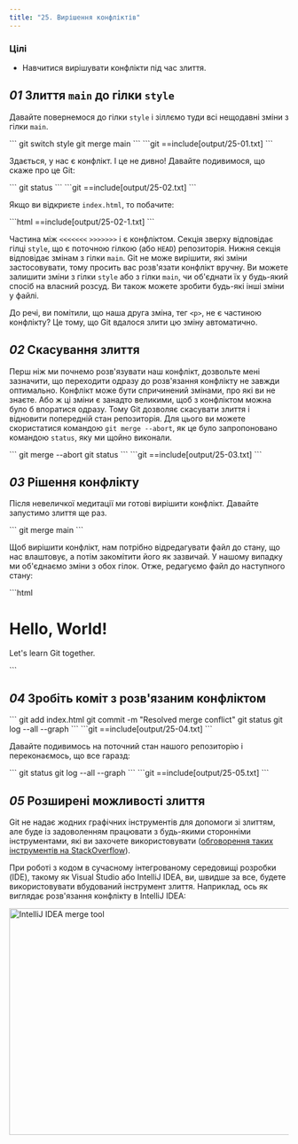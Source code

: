```yaml
---
title: "25. Вирішення конфліктів"
---
```


### Цілі

- Навчитися вирішувати конфлікти під час злиття.

## _01_ Злиття `main` до гілки `style`

Давайте повернемося до гілки `style` і зіллємо туди всі нещодавні зміни з гілки `main`.

<Run>
```
git switch style
git merge main
```
</Run>

<Output>
```git
==include[output/25-01.txt]
```
</Output>

Здається, у нас є конфлікт. І це не дивно! Давайте подивимося, що скаже про це Git:

<Run>
```
git status
```
</Run>

<Output>
```git
==include[output/25-02.txt]
```
</Output>

Якщо ви відкриєте `index.html`, то побачите:

<File file="index.html">
```html
==include[output/25-02-1.txt]
```
</File>

Частина між `<<<<<<<` `>>>>>>>` і є конфліктом. Секція зверху відповідає гілці `style`, що є поточною гілкою (або `HEAD`) репозиторія. Нижня секція відповідає змінам з гілки `main`. Git не може вирішити, які зміни застосовувати, тому просить вас розв'язати конфлікт вручну. Ви можете залишити зміни з гілки `style` або з гілки `main`, чи об'єднати їх у будь-який спосіб на власний розсуд. Ви також можете зробити будь-які інші зміни у файлі.

До речі, ви помітили, що наша друга зміна, тег `<p>`, не є частиною конфлікту? Це тому, що Git вдалося злити цю зміну автоматично.

## _02_ Скасування злиття

Перш ніж ми почнемо розв'язувати наш конфлікт, дозвольте мені зазначити, що переходити одразу до розв'язання конфлікту не завжди оптимально. Конфлікт може бути спричинений змінами, про які ви не знаєте. Або ж ці зміни є занадто великими, щоб з конфліктом можна було б впоратися одразу. Тому Git дозволяє скасувати злиття і відновити попередній стан репозиторія. Для цього ви можете скористатися командою `git merge --abort`, як це було запропоновано командою `status`, яку ми щойно виконали.

<Run>
```
git merge --abort
git status
```
</Run>

<Output>
```git
==include[output/25-03.txt]
```
</Output>

## _03_ Рішення конфлікту

Після невеличкої медитації ми готові вирішити конфлікт. Давайте запустимо злиття ще раз.

<Run>
```
git merge main
```
</Run>

Щоб вирішити конфлікт, нам потрібно відредагувати файл до стану, що нас влаштовує, а потім закомітити його як зазвичай. У нашому випадку ми об'єднаємо зміни з обох гілок. Отже, редагуємо файл до наступного стану:

<File file="index.html">
```html
<!-- Author: Alexander Shvets (alex@githowto.com) -->
<html>
  <head>
    <title>Hello World Page</title>
    <link type="text/css" rel="stylesheet" media="all" href="style.css" />
  </head>
  <body>
    <h1>Hello, World!</h1>
    <p>Let's learn Git together.</p>
  </body>
</html>
```
</File>

## _04_ Зробіть коміт з розв'язаним конфліктом

<Run>
```
git add index.html
git commit -m "Resolved merge conflict"
git status
git log --all --graph
```
</Run>

<Output>
```git
==include[output/25-04.txt]
```
</Output>

Давайте подивимось на поточний стан нашого репозиторію і переконаємось, що все гаразд:

<Run>
```
git status
git log --all --graph
```
</Run>

<Output>
```git
==include[output/25-05.txt]
```
</Output>

## _05_ Розширені можливості злиття

Git не надає жодних графічних інструментів для допомоги зі злиттям, але буде із задоволенням працювати з будь-якими сторонніми інструментами, які ви захочете використовувати ([обговорення таких інструментів на StackOverflow](http://stackoverflow.com/questions/137102/whats-the-best-visual-merge-tool-for-git)).

При роботі з кодом в сучасному інтегрованому середовищі розробки (IDE), такому як Visual Studio або IntelliJ IDEA, ви, швидше за все, будете використовувати вбудований інструмент злиття. Наприклад, ось як виглядає розв'язання конфлікту в IntelliJ IDEA:

<img src="/images/screenshots/ide-merge.png" srcSet="/images/screenshots/ide-merge-2x.png 2x" alt="IntelliJ IDEA merge tool" width="1000" height="409"/>